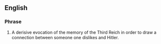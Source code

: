{{rfv}}
{{wikipedia}}
==English==

===Phrase===
{{infl|en|phrase}}

# A derisive evocation of the memory of the Third Reich in order to draw a connection between someone one dislikes and Hitler.